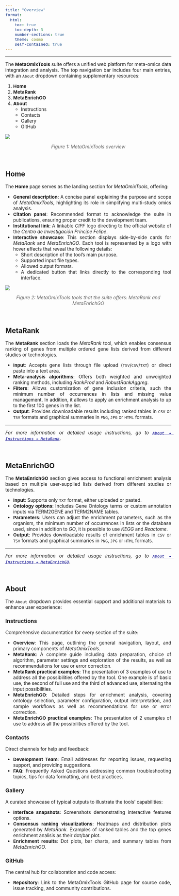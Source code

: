 ---
title: "Overview"
format:
  html:
    toc: true
    toc-depth: 3
    number-sections: true
    theme: cosmo
    self-contained: true
---

```{=html}
<style>
body {
  text-align: justify;
  font-size: 0.95em;
}
</style>
```

------------------------------------------------------------------------

The **MetaOmixTools** suite offers a unified web platform for meta-omics data integration and analysis. The top navigation bar includes four main entries, with an `About` dropdown containing supplementary resources:

1.  **Home**
2.  **MetaRank**
3.  **MetaEnrichGO**
4.  **About**
    -   Instructions
    -   Contacts
    -   Gallery
    -   GitHub

![](www/images/metaomixtools_overview.png){fig-align="center"}

<p style="text-align: center; font-style: italic; color: #666; margin-top: 5px;">
Figure 1: MetaOmixTools overview
</p>

<br>

## Home

The **Home** page serves as the landing section for *MetaOmixTools*, offering:

-   **General description**: A concise panel explaining the purpose and scope of *MetaOmixTools*, highlighting its role in simplifying multi-study omics analysis.
-   **Citation panel**: Recommended format to acknowledge the suite in publications, ensuring proper credit to the development team.
-   **Institutional link**: A linkable *CIPF* logo directing to the official website of the *Centro de Investigación Príncipe Felipe*.
-   **Interactive showcase**: This section displays side-by-side cards for *MetaRank* and *MetaEnrichGO*. Each tool is represented by a logo with hover effects that reveal the following details:
    -   Short description of the tool’s main purpose.
    -   Supported input file types.
    -   Allowed output formats.
    -   A dedicated button that links directly to the corresponding tool interface.

![](www/images/metaomixtools_apps.png){fig-align="center"}

<p style="text-align: center; font-style: italic; color: #666; margin-top: 5px;">
Figure 2: MetaOmixTools tools that the suite offers: MetaRank and MetaEnrichGO
</p>

<br>

## MetaRank

The **MetaRank** section loads the *MetaRank* tool, which enables consensus ranking of genes from multiple ordered gene lists derived from different studies or technologies.

-   **Input**: Accepts gene lists through file upload (`TSV`/`CSV`/`TXT`) or direct paste into a text area.
-   **Meta-analysis algorithms**: Offers both weighted and unweighted ranking methods, including *RankProd* and *RobustRankAggreg*.
-   **Filters**: Allows customization of gene inclusion criteria, such the minimum number of occurrences in lists and missing value management. In addition, it allows to apply an enrichment analysis to up to the first 100 genes in the list.
-   **Output**: Provides downloadable results including ranked tables in `CSV` or `TSV` formats and graphical summaries in `PNG`, `JPG` or `HTML` formats.

------------------------------------------------------------------------

<p>*For more information or detailed usage instructions, go to* [*`About → Instructions → MetaRank`*]{style="color:darkblue; text-decoration:underline;"}.</p>

<br>

## MetaEnrichGO

The **MetaEnrichGO** section gives access to functional enrichment analysis based on multiple user-supplied lists derived from different studies or technologies.

-   **Input**: Supports only `TXT` format, either uploaded or pasted.
-   **Ontology options**: Includes Gene Ontology terms or custom annotation inputs via TERM2GENE and TERM2NAME tables.
-   **Parameters**: Users can adjust the enrichment parameters, such as the organism, the minimum number of occurrences in lists or the database used, since in addition to *GO*, it is possible to use *KEGG* and *Reactome*.
-   **Output**: Provides downloadable results of enrichment tables in `CSV` or `TSV` formats and graphical summaries in `PNG`, `JPG` or `HTML` formats.

------------------------------------------------------------------------

<p>*For more information or detailed usage instructions, go to* [*`About → Instructions → MetaEnrichGO`*]{style="color:darkblue; text-decoration:underline;"}.</p>

<br>

## About

The `About` dropdown provides essential support and additional materials to enhance user experience:

### Instructions

Comprehensive documentation for every section of the suite:

-   **Overview**: This page, outlining the general navigation, layout, and primary components of *MetaOmixTools*.
-   **MetaRank**: A complete guide including data preparation, choice of algorithm, parameter settings and exploration of the results, as well as recommendations for use or error correction.
-   **MetaRank practical examples**: The presentation of 3 examples of use to address all the possibilities offered by the tool. One example is of basic use, the second of full use and the third of advanced use, alternating the input possibilities.
-   **MetaEnrichGO**: Detailed steps for enrichment analysis, covering ontology selection, parameter configuration, output interpretation, and sample workflows as well as recommendations for use or error correction.
-   **MetaEnrichGO practical examples**: The presentation of 2 examples of use to address all the possibilities offered by the tool.

### Contacts

Direct channels for help and feedback:

-   **Development Team**: Email addresses for reporting issues, requesting support, and providing suggestions.
-   **FAQ**: Frequently Asked Questions addressing common troubleshooting topics, tips for data formatting, and best practices.

### Gallery

A curated showcase of typical outputs to illustrate the tools’ capabilities:

-   **Interface snapshots**: Screenshots demonstrating interactive features options.
-   **Consensus ranking visualizations**: Heatmaps and distribution plots generated by *MetaRank*. Examples of ranked tables and the top genes enrichment analisis as their dot/bar plot.
-   **Enrichment results**: Dot plots, bar charts, and summary tables from *MetaEnrichGO*.

### GitHub

The central hub for collaboration and code access:

-   **Repository**: Link to the MetaOmixTools GitHub page for source code, issue tracking, and community contributions.
